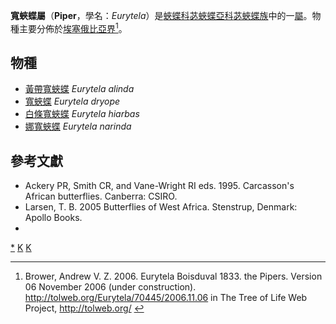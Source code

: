{{NoteTA|G1=Butterfly}}
{{Automatic Taxobox
| taxon = Eurytela
| authority = Boisduval, 1833
| image = Eurytela dryope, The Waterberry.jpg
| image_caption = [[寬蛺蝶|寬蛺蝶]] <br />''Eurytela dryope''
| type_species = [[寬蛺蝶|寬蛺蝶]]<br />''Papilio dryope''
| type_species_authority = Cramer, [1775]
| subdivision_ranks = 物種
| subdivision = 共2種，詳見正文。
| synonyms =
}}

'''寬蛺蝶屬'''（'''Piper'''，學名：''Eurytela''）是[[蛺蝶科|蛺蝶科]][[苾蛺蝶亞科|苾蛺蝶亞科]][[苾蛺蝶族|苾蛺蝶族]]中的一[[屬_(生物)|屬]]。物種主要分佈於[[埃塞俄比亞界|埃塞俄比亞界]]<ref>Brower, Andrew V. Z. 2006. Eurytela Boisduval 1833. the Pipers. Version 06 November 2006 (under construction). http://tolweb.org/Eurytela/70445/2006.11.06 {{Wayback|url=http://tolweb.org/Eurytela/70445/2006.11.06 |date=20191201003618 }} in The Tree of Life Web Project, http://tolweb.org/ {{Wayback|url=http://tolweb.org/ |date=20110515100516 }}</ref>。

== 物種 ==
* [[黃帶寬蛺蝶|黃帶寬蛺蝶]] ''Eurytela alinda''
* [[寬蛺蝶|寬蛺蝶]] ''Eurytela dryope''
* [[白條寬蛺蝶|白條寬蛺蝶]] ''Eurytela hiarbas''
* [[娜寬蛺蝶|娜寬蛺蝶]] ''Eurytela narinda''

== 參考文獻 ==
{{reflist}}
* Ackery PR, Smith CR, and Vane-Wright RI eds. 1995. Carcasson's African butterflies. Canberra: CSIRO.
* Larsen, T. B. 2005 Butterflies of West Africa. Stenstrup, Denmark: Apollo Books.
* {{Cite book | author = 寿建新 周尧 李宇飞 | title = 世界蝴蝶分類名錄 | location = 中國 | publisher = 陝西科學技術出版社 | date = 2006-04-01 | ISBN = 9787536936768 | language= zh-hans }}

{{Commons category|Eurytela}}

{{苾蛺蝶亞科}}
{{Taxonbar}}
[[Category:寬蛺蝶屬|*]]
[[Category:苾蛺蝶族|K]]
[[Category:_1833年描述的分类群|K]]